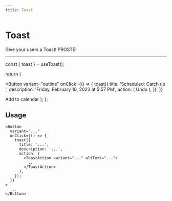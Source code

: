 ```yaml
---
title: Toast
---
```


# Toast

Give your users a Toast! PROSTE!

---


  const { toast } = useToast();

return (

<Button
  variant="outline"
  onClick={() => {
    toast({
      title: 'Scheduled: Catch up ',
      description: 'Friday, February 10, 2023 at 5:57 PM',
      action: (
        <ToastAction variant="default" altText="Goto schedule to undo">
          Undo
        </ToastAction>
      ),
    });
  }}
>
  Add to calendar
</Button>
); };

<div>
  <ToastDemo />
  <Toaster />
</div>

## Usage

```tsx
<Button
  variant="..."
  onClick={() => {
    toast({
      title: '...',
      description: '...',
      action: (
        <ToastAction variant="..." altText="...">
          ...
        </ToastAction>
      ),
    });
  }}
>
  ...
</Button>
```
